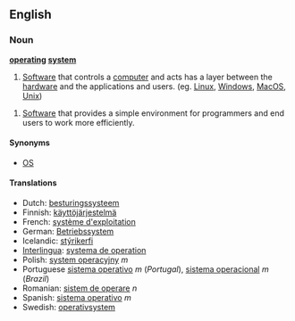 ==English==
===Noun===
'''[[operating]] [[system]]'''

# [[Software]] that controls a [[computer]] and acts has a layer between the [[hardware]] and the applications and users. (eg. [[Linux]], [[Windows]],  [[MacOS]], [[Unix]])

# [[Software]] that provides a simple environment for programmers and end users to work more efficiently.

====Synonyms====
*[[OS]]

====Translations====
*Dutch: [[besturingssysteem]]
*Finnish: [[käyttöjärjestelmä]]
*French: [[système d'exploitation]]
*German: [[Betriebssystem]]
*Icelandic: [[stýrikerfi]]
*[[Interlingua]]: [[systema de operation]]
*Polish: [[system operacyjny]] ''m''
*Portuguese [[sistema operativo]] ''m'' (''Portugal''), [[sistema operacional]] ''m'' (''Brazil'')
*Romanian: [[sistem de operare]] ''n''
*Spanish: [[sistema operativo]] ''m''
*Swedish: [[operativsystem]]